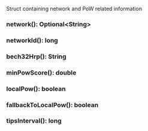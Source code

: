 Struct containing network and PoW related information

### network(): Optional&lt;String&gt;

### networkId(): long

### bech32Hrp(): String

### minPowScore(): double

### localPow(): boolean

### fallbackToLocalPow(): boolean

### tipsInterval(): long
